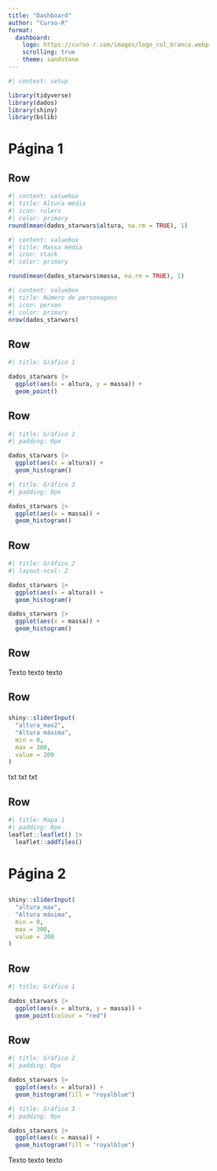 ```yaml
---
title: "Dashboard"
author: "Curso-R"
format: 
  dashboard:
    logo: https://curso-r.com/images/logo_col_branco.webp
    scrolling: true
    theme: sandstone
---
```


```r
#| context: setup

library(tidyverse)
library(dados)
library(shiny)
library(bslib)
```

# Página 1

## Row

```r
#| content: valuebox
#| title: Altura média
#| icon: rulers
#| color: primary
round(mean(dados_starwars$altura, na.rm = TRUE), 1)
```

```r
#| content: valuebox
#| title: Massa média
#| icon: stack
#| color: primary

round(mean(dados_starwars$massa, na.rm = TRUE), 1)
```

```r
#| content: valuebox
#| title: Número de personagens
#| icon: person
#| color: primary
nrow(dados_starwars)
```


## Row {height=60%}

```r
#| title: Gráfico 1

dados_starwars |> 
  ggplot(aes(x = altura, y = massa)) +
  geom_point()
```

## Row {height=40%}

```r
#| title: Gráfico 2
#| padding: 0px

dados_starwars |> 
  ggplot(aes(x = altura)) +
  geom_histogram()
```

```r
#| title: Gráfico 3
#| padding: 0px

dados_starwars |> 
  ggplot(aes(x = massa)) +
  geom_histogram()
```

## Row {height=40%}

```r
#| title: Gráfico 2
#| layout-ncol: 2

dados_starwars |> 
  ggplot(aes(x = altura)) +
  geom_histogram()

dados_starwars |> 
  ggplot(aes(x = massa)) +
  geom_histogram()
```


## Row

::: {.card title="Apenas texto"}

Texto texto texto

:::

## Row

### {.sidebar}

```r
shiny::sliderInput(
  "altura_max2", 
  "Altura máxima",
  min = 0,
  max = 300,
  value = 200
)
```

::: {.card title="Texto e sidebar"}

txt txt txt

:::


## Row

```r
#| title: Mapa 1
#| padding: 0px
leaflet::leaflet() |> 
  leaflet::addTiles()
```



# Página 2 {scrolling="false"}

## {.sidebar}

```r
shiny::sliderInput(
  "altura_max", 
  "Altura máxima",
  min = 0,
  max = 300,
  value = 200
)
```

## Row {height=60%}

```r
#| title: Gráfico 1

dados_starwars |> 
  ggplot(aes(x = altura, y = massa)) +
  geom_point(colour = "red")
```

## Row {.tabset}

```r
#| title: Gráfico 2
#| padding: 0px

dados_starwars |> 
  ggplot(aes(x = altura)) +
  geom_histogram(fill = "royalblue")
```

```r
#| title: Gráfico 3
#| padding: 0px

dados_starwars |> 
  ggplot(aes(x = massa)) +
  geom_histogram(fill = "royalblue")
```

::: {.tabset-item title="Apenas texto"}

Texto texto texto

:::
